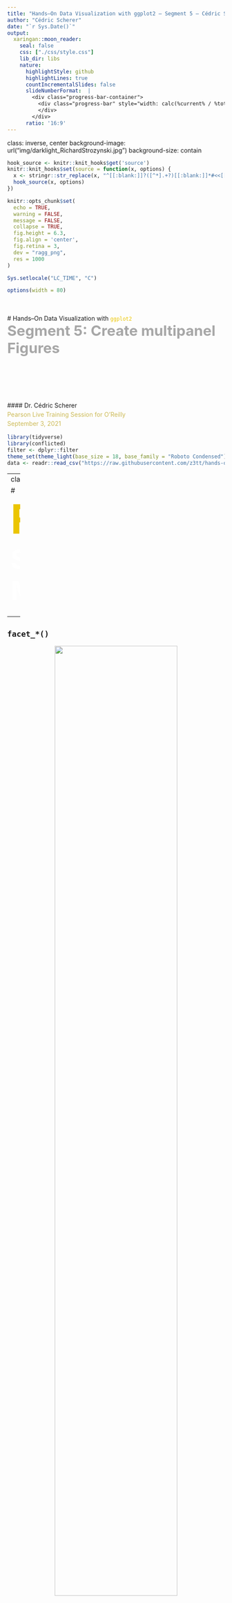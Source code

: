 ```yaml
---
title: "Hands–On Data Visualization with ggplot2 – Segment 5 – Cédric Scherer"
author: "Cédric Scherer"
date: "`r Sys.Date()`"
output:
  xaringan::moon_reader:
    seal: false
    css: ["./css/style.css"]
    lib_dir: libs
    nature:
      highlightStyle: github
      highlightLines: true
      countIncrementalSlides: false
      slideNumberFormat:  |
        <div class="progress-bar-container">
          <div class="progress-bar" style="width: calc(%current% / %total% * 100%);">
          </div>
        </div>
      ratio: '16:9'
---
```

class: inverse, center
background-image: url("img/darklight_RichardStrozynski.jpg")
background-size: contain

```r
hook_source <- knitr::knit_hooks$get('source')
knitr::knit_hooks$set(source = function(x, options) {
  x <- stringr::str_replace(x, "^[[:blank:]]?([^*].+?)[[:blank:]]*#<<[[:blank:]]*$", "*\\1")
  hook_source(x, options)
})

knitr::opts_chunk$set(
  echo = TRUE, 
  warning = FALSE, 
  message = FALSE, 
  collapse = TRUE,
  fig.height = 6.3,
  fig.align = 'center',
  fig.retina = 3,
  dev = "ragg_png", 
  res = 1000
)

Sys.setlocale("LC_TIME", "C")

options(width = 80)
```

<br><br>
# Hands–On Data Visualization with <code style='color:#ebc500;'>ggplot2</code><br><b style='font-size:25pt;color:#a7a7a7;'>Segment 5: Create multipanel Figures</b>
<br><br><br><br><br><br><br>
#### Dr. Cédric Scherer<b style='color:#ccba56;font-weight:400;line-height:150%;'><br>Pearson Live Training Session for O'Reilly<br>September 3, 2021</b ><br>

```r
library(tidyverse)
library(conflicted)
filter <- dplyr::filter
theme_set(theme_light(base_size = 18, base_family = "Roboto Condensed"))
data <- readr::read_csv("https://raw.githubusercontent.com/z3tt/hands-on-ggplot2/main/data/crypto_cleaned.csv")
```

---
class: inverse, center, middle

# <b style='font-size:70pt;color:#ebc500;'>Facets</b><br><b style='font-size:45pt;color:white;'>Small Multiples</b><br><br>

---

## <b><code>facet\_\*()</code></b>

<p style='text-align:center;'><img src="img/position-facets.png" style='width:75%;'><br><br><cap>Adapted from "ggplot2: Elegant Graphics for Data Analysis" by Hadley Wickham</cap></p>

---

## Our Small-Multiple Candidate

The well-known plot we are going to use for our small multiples, saved as `g`.

.pull-left[
```r
g <- 
  ggplot(data, aes(date, close)) +
    geom_line(
      aes(color = currency),
      size = 1
    ) +
    scale_x_date(
      date_labels = "%m/%y",
      expand = c(0, 0)
    ) +
    scale_y_continuous(
      labels = scales::dollar_format()
    ) +
    scale_color_brewer(
      palette = "Set1",
      guide = "none"
    )

g
```
]

.pull-right[
```r
```
]

---

## <b><code>facet_wrap()</code></b>

`facet_wrap()` splits the data into small multiples based on **one grouping variable**:


.pull-left[
```r
g +
  facet_wrap(vars(year)) #<<
```
]

.pull-right[
```r
```
]

---

## <b><code>facet_wrap()</code></b>

`facet_wrap()` splits the data into small multiples based on **one grouping variable**:


.pull-left[
```r
g +
  facet_wrap(vars(currency)) #<<
```
]

.pull-right[
```r
```
]

---

## <b><code>facet_wrap()</code></b>

`facet_wrap()` splits the data into small multiples based on **one grouping variable**:

.pull-left[
```r
g +
  facet_wrap(~ currency) #<<
```
]

.pull-right[
```r
```
]

---

## <b><code>facet_wrap()</code></b>

`facet_wrap()` splits the data into small multiples based on **one grouping variable**:

.pull-left[
```r
g +
  facet_wrap(
    vars(currency),
    scales = "free" #<<
  )
```
]

.pull-right[
```r
```
]

---

## <b><code>facet_wrap()</code></b>

`facet_wrap()` splits the data into small multiples based on **one grouping variable**:

.pull-left[
```r
g +
  facet_wrap(
    vars(currency),
    scales = "free_y" #<<
  )
```
]

.pull-right[
```r
```
]
---

## <b><code>facet_wrap()</code></b>

`facet_wrap()` splits the data into small multiples based on **one grouping variable**:

.pull-left[
```r
g +
  facet_wrap(
    vars(currency),
    nrow = 1 #<<
  )
```
]

.pull-right[
```r
```
]

---

## <b><code>facet_wrap()</code></b>

`facet_wrap()` splits the data into small multiples based on **one grouping variable**:

.pull-left[
```r
g +
  facet_wrap(
    vars(currency),
    ncol = 1 #<<
  )
```
]

.pull-right[
```r
```
]

---

## <b><code>facet_grid()</code></b>

`facet_grid()` spans a grid of each combination of **two grouping variables**:

.pull-left[
```r
g +
  facet_grid( #<<
    cols = vars(currency), #<<
    rows = vars(year) #<<
  ) #<<
```
]

.pull-right[
```r
```
]

---

## <b><code>facet_grid()</code></b>

`facet_grid()` spans a grid of each combination of **two grouping variables**:

.pull-left[
```r
g +
  facet_grid(
    year ~ currency #<<
  )
```
]

.pull-right[
```r
```
]

---

## <b><code>facet_grid()</code></b>

`facet_grid()` spans a grid of each combination of **two grouping variables**:

.pull-left[
```r
g +
  facet_grid(
    currency ~ year #<<
  )
```
]

.pull-right[
```r
```
]

---

## <b><code>facet_grid()</code></b>

`facet_grid()` spans a grid of each combination of **two grouping variables**:

.pull-left[
```r
g +
  facet_grid(
    currency ~ year,
    scales = "free" #<<
  )
```
]

.pull-right[
```r
```
]

---

## <b><code>facet_grid()</code></b>

`facet_grid()` spans a grid of each combination of **two grouping variables**:

.pull-left[
```r
g +
  facet_grid(
    currency ~ year,
    scales = "free_y" #<<
  )
```
]

.pull-right[
```r
```
]

---
background-image: url("img/bg-exercise.png")
background-size: cover

## Exercise 1: 

* A famous statistical data set is the [“Datasaurus Dozen”](http://www.thefunctionalart.com/2016/08/download-datasaurus-never-trust-summary.html), which is based on [“Anscome's Quartet”](https://en.wikipedia.org/wiki/Anscombe%27s_quartet).<br><br>Import the according data into R and inspect it: `datasaurus.csv`

* Visualize all 12 sets as small multiples of scatter plots.

* Also, add to each facet a linear fitting in the back.
  
* Use a built-in theme and add a title and explanation of the visual.

---

## Exercise 1: Import and Inspect Data

```r
saurus <- readr::read_csv(here::here("data", "datasaurus.csv"))

unique(saurus$dataset)
```

---

## Exercise 1: Import and Inspect Data

```r
saurus <- readr::read_csv(here::here("data", "datasaurus.csv"))

saurus %>% 
  group_by(dataset) %>% 
  summarize(mean_x = mean(x), sd_x = sd(x), mean_y = mean(y), sd_y = sd(y))
```

---

## Exercise 1: Plot the Data

```r
ggplot(saurus, aes(x, y, color = dataset)) +
  geom_point(alpha = .4)
```

---

## Exercise 1: Turn into Small Multiples

```r
ggplot(saurus, aes(x, y)) + #<<
  geom_point(alpha = .4) +
  facet_wrap(~ dataset) #<<
```

---

## Exercise 1: Turn into Small Multiples

```r
ggplot(saurus, aes(x, y))  +
  geom_point(alpha = .4) +
  facet_wrap(~ dataset, nrow = 2) #<<
```

---

## Exercise 1: Fix Aspect Ratio

```r
ggplot(saurus, aes(x, y))  +
  geom_point(alpha = .4) +
  facet_wrap(~ dataset, nrow = 2) +
  coord_fixed() #<<
```

---

## Exercise 1: Add Linear Regression Line

```r
(g <- ggplot(saurus, aes(x, y)) + 
  geom_smooth(method = "lm", aes(color = dataset), se = FALSE, show.legend = FALSE) + #<<
  geom_point(alpha = .4) +
  facet_wrap(~ dataset, nrow = 2) +
  coord_fixed())
```

---

## Exercise 1: Remove Chart Junk

```r
g +
  scale_x_continuous(guide = "none", name = NULL) + #<<
  scale_y_continuous(guide = "none", name = NULL) #<<
```

---

## Exercise 1: Add Title and Caption

```r
g +
  scale_x_continuous(guide = "none", name = NULL) +
  scale_y_continuous(guide = "none", name = NULL) +
  labs(title = "Same Stats, Different Graphs", subtitle = "The Datasaurus by Alberto Cairo shows us why visualisation is important, not just summary statistics.") #<<
```

---
class: inverse, center, middle

<img src="img/patchwork.png" style='width: 23%;'><br><br>
# <b style='font-size:60pt;'>The <code style='color:#ebc500;'>patchwork</code> Package</b><br>
# <b style='font-size:35pt;color:grey;'>The Composer of Plots</b><br><br>

---
class: middle, center

<img src="img/ah_patchwork.jpg" style='width:73%;'><br><cap>Illustration by Allison Horst</cap>

---

## The <b><code>patchwork</code></b> package

Build up your multipanel plot sequentially using **The Composer of Plots**:

.pull-left[
```r
(time <- ggplot(data, aes(date, close)) +
  geom_line(aes(color = currency)) +
  scale_color_brewer(palette = "Set1",
                     guide = "none"))
```
]

.pull-right[
```r
(box <- ggplot(data, aes(currency, close)) +
  geom_boxplot(aes(color = currency)) +
  scale_color_brewer(palette = "Set1",
                     guide = "none"))
```
]

---

## The <b><code>patchwork</code></b> package

Build up your multipanel plot sequentially using **The Composer of Plots**:

```r
#install.packages("patchwork")
library(patchwork) #<<
time + box #<<
```

---

## The <b><code>patchwork</code></b> package

Build up your multipanel plot sequentially using **The Composer of Plots**:

```r
time / box #<<
```

---

## The <b><code>patchwork</code></b> package

With the help of `plot_layout()` you can adjust widths and/or heights:

```r
time + box + 
  plot_layout(widths = c(2, 1)) #<<
```

---

## The <b><code>patchwork</code></b> package

The `plot_spacer()` function allows to add empty panels:

```r
time + plot_spacer() + box +  #<<
  plot_layout(widths = c(2, .5, 1)) #<<
```

---

## The <b><code>patchwork</code></b> package

Let's add another plot — with parentheses you can nest plots:

.pull-left[
```r
scatter <-
  ggplot(data,
         aes(close, open)) +
  geom_point(
    aes(color = currency),
    size = 1.5,
    alpha = .25
  ) +
  scale_color_brewer(
    palette = "Set1",
    guide = "none"
  )

time / (box + scatter) + #<<
  plot_layout(heights = c(1, 2)) #<<
```
]

.pull-right[
```r
```
]

---

## The <b><code>patchwork</code></b> package

Note that even with legends the plot panels align:

.pull-left[
```r
scatter_guide <-
  ggplot(data,
         aes(close, open)) +
  geom_point(
    aes(color = currency),
    size = 1.5,
    alpha = .25
  ) +
  scale_color_brewer(
    palette = "Set1",
    #guide = "none" #<<
  )

time / (box + scatter_guide) +
  plot_layout(heights = c(1, 2))
```
]

.pull-right[
```r
```
]

---

## The <b><code>patchwork</code></b> package

The argument `guides = "collect"` groups legends and places them relative to the composition:

.pull-left[
```r
time / (box + scatter_guide) +
  plot_layout(
    heights = c(1, 2),
    guides = "collect" #<<
  )
```
]

.pull-right[
```r
```
]

---

## The <b><code>patchwork</code></b> package

Furthermore, `plot_annotation()` allows to add labels on the compositional level:

.pull-left[
```r
time / (box + scatter_guide) +
  plot_layout(
    heights = c(1, 2),
    guides = "collect"
  ) +
  plot_annotation( #<<
    title = "Performance of Top 4 Cryptocurrencies" #<<
  ) #<<
```
]

.pull-right[
```r
```
]

---

## The <b><code>patchwork</code></b> package

`plot_annotation()` also comes with the functionality to tag panels in one step:

.pull-left[
```r
time / (box + scatter_guide) +
  plot_layout(
    heights = c(1, 2),
    guides = "collect"
  ) +
  plot_annotation(
    title = "Performance of Top 4 Cryptocurrencies",
    tag_levels = "A", #<<
    tag_suffix = ")" #<<
  )
```
]

.pull-right[
```r
```
]

---

## The <b><code>patchwork</code></b> package

`plot_annotation()` also comes with the functionality to tag panels in one step:

.pull-left[
```r
time / (box + scatter_guide) +
  plot_layout(
    heights = c(1, 2),
    guides = "collect"
  ) +
  plot_annotation(
    title = "Performance of Top 4 Cryptocurrencies",
    tag_levels = "i", #<<
    tag_prefix = "(", #<<
    tag_suffix = ")" #<<
  )
```
]

.pull-right[
```r
```
]

---

## The <b><code>patchwork</code></b> package

`{patchwork}` also allows to place plots as insets:

.pull-left[
```r
box <- box +  #<<
  theme(plot.background = element_blank()) #<<

scatter +
  inset_element( #<<
    box,  #<<
    top = .55, #<<
    right = 1,  #<<
    bottom = 0, #<<
    left = .6 #<<
  ) #<<
```
]

.pull-right[
```r
```
]

---

## The <b><code>patchwork</code></b> package

`{patchwork}` also allows to place plots as insets:

.pull-left[
```r
box <- box +  #<<
  theme(panel.background = element_blank()) #<<

scatter +
  inset_element(
    box, 
    top = .9, #<<
    right = .9, #<<
    bottom = .1, #<<
    left = .1 #<<
  )
```
]

.pull-right[
```r
```
]

---
background-image: url("img/bg-exercise.png")
background-size: cover

## Exercise 2: 

* Using the [“Datasaurus Dozen”](http://www.thefunctionalart.com/2016/08/download-datasaurus-never-trust-summary.html) data set and the previous codes, create this multipanel visualization<br>with the help of `facet_wrap()` and the `{patchwork}` package.

```r
a <- ggplot(filter(saurus, dataset == "dino"), aes(x, y)) +
  geom_smooth(method = "lm", se = FALSE) + 
  geom_point(alpha = .4) + 
  facet_wrap(~ dataset) +
  #coord_fixed() +
  scale_x_continuous(guide = "none", name = NULL) + 
  scale_y_continuous(guide = "none", name = NULL)

b <- ggplot(filter(saurus, dataset != "dino"), aes(x, y)) + 
  geom_smooth(method = "lm", se = FALSE) +
  geom_point(alpha = .4) +
  facet_wrap(~ dataset, nrow = 2) +
  #coord_fixed() +
  scale_x_continuous(guide = "none", name = NULL) + 
  scale_y_continuous(guide = "none", name = NULL)

a + b + plot_layout(widths = c(1, 2.5)) + 
  plot_annotation(title = "The Datasaurus by Alberto Cairo shows us why visualisation is important, not just summary statistics.")
```

---

## Exercise 2: Create Plots

```r
facet <- 
  ggplot(filter(saurus, dataset != "dino"), aes(x, y)) +#<<
    geom_smooth(method = "lm", se = FALSE) +
    geom_point(alpha = .4) +
    facet_wrap(~ dataset, nrow = 2) +
    scale_x_continuous(guide = "none", name = NULL) + 
    scale_y_continuous(guide = "none", name = NULL)
```

---

## Exercise 2: Create Plots

```r
facet <- 
  ggplot(filter(saurus, dataset != "dino"), aes(x, y)) +
    geom_smooth(method = "lm", se = FALSE) +
    geom_point(alpha = .4) +
    facet_wrap(~ dataset, nrow = 2) +
    scale_x_continuous(guide = "none", name = NULL) + 
    scale_y_continuous(guide = "none", name = NULL)

dino <- 
  ggplot(filter(saurus, dataset == "dino"), aes(x, y)) + #<<
    geom_smooth(method = "lm", se = FALSE) + 
    geom_point(alpha = .4) + 
    facet_wrap(~ dataset) + #<<
    scale_x_continuous(guide = "none", name = NULL) + 
    scale_y_continuous(guide = "none", name = NULL)
```

---

## Exercise 2: Create multipanel Plot

```r
dino + facet
```

---

## Exercise 2: Adjust Widths

```r
dino + facet + plot_layout(widths = c(1, 2.5))
```

---

## Exercise 2: Add the Title

```r
dino + facet + plot_layout(widths = c(1, 2.5)) + 
  plot_annotation(title = "The Datasaurus by Alberto Cairo shows us why visualisation is important, not just summary statistics.")
```

---

## Resources

* Chapters on [faceting](https://ggplot2-book.org/facet.html) and [arranging plots](https://ggplot2-book.org/arranging-plots.html) of the “ggplot2” book by Hadley Wickham et al.

* [`{patchwork}` package reference](https://patchwork.data-imaginist.com/index.html) with lots of articles on ho to create (more complex) layouts

* [`{cowplot}` package reference](https://wilkelab.org/cowplot/articles/plot_grid.html), another package to arrange multiple plots in a grid<br>(and to add insets and images)

* [How to add annotations to individual facets](https://r-graphics.org/recipe-annotate-facet), part of the “R Graphics Cookbook” book by Winston Chang 

* [“A `{ggplot2}` Tutorial for Beautiful Plotting in R”](https://www.cedricscherer.com/2019/08/05/a-ggplot2-tutorial-for-beautiful-plotting-in-r/), my extensive "how to"-tutorial

